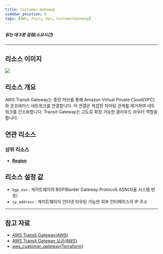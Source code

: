 ```yaml
---
title: Customer Gateway
sidebar_position: 0
tags: [AWS, 리소스, Vpc, CustomerGateway]
---
```





##### 읽는 데 3분 걸림(소요시간)

---

## 리소스 이미지

<img src={icon} />

## 리소스 개요

AWS Transit Gateway는 중앙 허브를 통해 Amazon Virtual Private Cloud(VPC)와 온프레미스 네트워크를 연결합니다. 이 연결은 복잡한 피어링 관계를 제거하여 네트워크를 간소화합니다. Transit Gateway는 고도로 확장 가능한 클라우드 라우터 역할을 합니다.

## 연관 리소스

### 상위 리소스

-   [**Region**](https://docs.cstudio.app/docs/resource/aws/Base/Region)

## 리소스 설정 값

-   `bgp_asn` : 게이트웨이의 BGP(Border Gateway Protocol) ASN(자율 시스템 번호)
-   `ip_address` : 게이트웨이의 인터넷 라우팅 가능한 외부 인터페이스의 IP 주소

---

## 참고 자료

-   [AWS Transit Gateway(AWS)](https://aws.amazon.com/ko/transit-gateway/?nc2=type_a)
-   [AWS Transit Gateway 요금(AWS)](https://aws.amazon.com/ko/transit-gateway/pricing/)
-   [aws_customer_gateway(Terraform)](https://registry.terraform.io/providers/hashicorp/aws/latest/docs/resources/customer_gateway)
